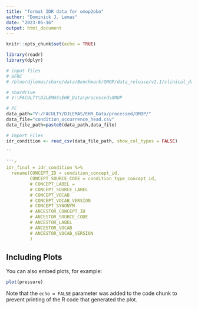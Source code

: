 ```yaml
---
title: "format IDR data for omop2obo"
author: "Dominick J. Lemas"
date: "2023-05-16"
output: html_document
---
```


```r
knitr::opts_chunk$set(echo = TRUE)

library(readr)
library(dplyr)

# input files 
# UFRC
# /blue/djlemas/share/data/Benchmark/OMOP/data_release/v2.1/clinical_data/

# shardrive
# V:\FACULTY\DJLEMAS\EHR_Data\processed\OMOP

# PC
data_path="V:/FACULTY/DJLEMAS/EHR_Data/processed/OMOP/"
data_file="condition_occurrence_head.csv"
data_file_path=paste0(data_path,data_file)

# Import Files
idr_condition <- read_csv(data_file_path, show_col_types = FALSE)

``

```r

idr_final = idr_condition %>%
  rename(CONCEPT_ID = condition_concept_id,
         CONCEPT_SOURCE_CODE = condition_type_concept_id,
         # CONCEPT_LABEL =
         # CONCEPT_SOURCE_LABEL
         # CONCEPT_VOCAB
         # CONCEPT_VOCAB_VERSION
         # CONCEPT_SYNONYM
         # ANCESTOR_CONCEPT_ID
         # ANCESTOR_SOURCE_CODE
         # ANCESTOR_LABEL
         # ANCESTOR_VOCAB
         # ANCESTOR_VOCAB_VERSION
         )

```

## Including Plots

You can also embed plots, for example:

```r
plot(pressure)
```

Note that the `echo = FALSE` parameter was added to the code chunk to prevent printing of the R code that generated the plot.
